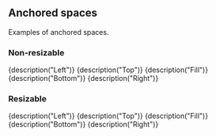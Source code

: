 
<CommonHeader />

<Meta title="Basic examples/Anchored" />

## Anchored spaces

Examples of anchored spaces.

### Non-resizable

<Preview>
	<Story name="Non-resizable">
		<ViewPort>
			<Left size="20%" style={blue}>
				{description("Left")}
			</Left>
			<Fill style={green}>
				<Top size="20%" style={red}>
					{description("Top")}
				</Top>
				<Fill style={green}>{description("Fill")}</Fill>
				<Bottom size="20%" style={red}>
					{description("Bottom")}
				</Bottom>
			</Fill>
			<Right size="20%" style={blue}>
				{description("Right")}
			</Right>
		</ViewPort>
	</Story>
</Preview>

### Resizable

<Preview>
	<Story name="Resizable">
		<ViewPort>
			<LeftResizable size="20%" style={blue} trackSize={true}>
				{description("Left")}
			</LeftResizable>
			<Fill style={green}>
				<TopResizable size="20%" style={red} trackSize={true}>
					{description("Top")}
				</TopResizable>
				<Fill style={green} trackSize={true}>
					{description("Fill")}
				</Fill>
				<BottomResizable size="20%" style={red} trackSize={true}>
					{description("Bottom")}
				</BottomResizable>
			</Fill>
			<RightResizable size="20%" style={blue} trackSize={true}>
				{description("Right")}
			</RightResizable>
		</ViewPort>
	</Story>
</Preview>

